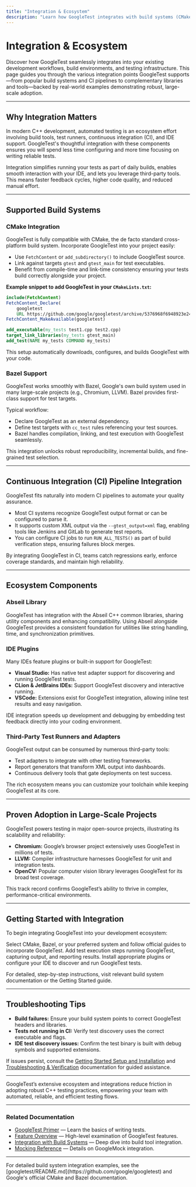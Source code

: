 ```yaml
---
title: "Integration & Ecosystem"
description: "Learn how GoogleTest integrates with build systems (CMake, Bazel), CI pipelines, the Abseil library, IDE plugins, and third-party test runners or adapters. Real-world projects like Chromium, LLVM, and OpenCV demonstrate proven, large-scale adoption."
---
```


# Integration & Ecosystem

Discover how GoogleTest seamlessly integrates into your existing development workflows, build environments, and testing infrastructure. This page guides you through the various integration points GoogleTest supports—from popular build systems and CI pipelines to complementary libraries and tools—backed by real-world examples demonstrating robust, large-scale adoption.

---

## Why Integration Matters

In modern C++ development, automated testing is an ecosystem effort involving build tools, test runners, continuous integration (CI), and IDE support. GoogleTest's thoughtful integration with these components ensures you will spend less time configuring and more time focusing on writing reliable tests.

Integration simplifies running your tests as part of daily builds, enables smooth interaction with your IDE, and lets you leverage third-party tools. This means faster feedback cycles, higher code quality, and reduced manual effort.

---

## Supported Build Systems

### CMake Integration

GoogleTest is fully compatible with CMake, the de facto standard cross-platform build system. Incorporate GoogleTest into your project easily:

- Use `FetchContent` or `add_subdirectory()` to include GoogleTest source.
- Link against targets `gtest` and `gtest_main` for test executables.
- Benefit from compile-time and link-time consistency ensuring your tests build correctly alongside your project.

**Example snippet to add GoogleTest in your `CMakeLists.txt`:**

```cmake
include(FetchContent)
FetchContent_Declare(
    googletest
    URL https://github.com/google/googletest/archive/5376968f6948923e2411081fd9372e71a59d8e77.zip)
FetchContent_MakeAvailable(googletest)

add_executable(my_tests test1.cpp test2.cpp)
target_link_libraries(my_tests gtest_main)
add_test(NAME my_tests COMMAND my_tests)
```

This setup automatically downloads, configures, and builds GoogleTest with your code.

### Bazel Support

GoogleTest works smoothly with Bazel, Google's own build system used in many large-scale projects (e.g., Chromium, LLVM). Bazel provides first-class support for test targets.

Typical workflow:

- Declare GoogleTest as an external dependency.
- Define test targets with `cc_test` rules referencing your test sources.
- Bazel handles compilation, linking, and test execution with GoogleTest seamlessly.

This integration unlocks robust reproducibility, incremental builds, and fine-grained test selection.

---

## Continuous Integration (CI) Pipeline Integration

GoogleTest fits naturally into modern CI pipelines to automate your quality assurance.

- Most CI systems recognize GoogleTest output format or can be configured to parse it.
- It supports custom XML output via the `--gtest_output=xml` flag, enabling tools like Jenkins and GitLab to generate test reports.
- You can configure CI jobs to run `RUN_ALL_TESTS()` as part of build verification steps, ensuring failures block merges.

By integrating GoogleTest in CI, teams catch regressions early, enforce coverage standards, and maintain high reliability.

---

## Ecosystem Components

### Abseil Library

GoogleTest has integration with the Abseil C++ common libraries, sharing utility components and enhancing compatibility. Using Abseil alongside GoogleTest provides a consistent foundation for utilities like string handling, time, and synchronization primitives.

### IDE Plugins

Many IDEs feature plugins or built-in support for GoogleTest:

- **Visual Studio:** Has native test adapter support for discovering and running GoogleTest tests.
- **CLion & JetBrains IDEs:** Support GoogleTest discovery and interactive running.
- **VSCode:** Extensions exist for GoogleTest integration, allowing inline test results and easy navigation.

IDE integration speeds up development and debugging by embedding test feedback directly into your coding environment.

### Third-Party Test Runners and Adapters

GoogleTest output can be consumed by numerous third-party tools:

- Test adapters to integrate with other testing frameworks.
- Report generators that transform XML output into dashboards.
- Continuous delivery tools that gate deployments on test success.

The rich ecosystem means you can customize your toolchain while keeping GoogleTest at its core.

---

## Proven Adoption in Large-Scale Projects

GoogleTest powers testing in major open-source projects, illustrating its scalability and reliability:

- **Chromium:** Google’s browser project extensively uses GoogleTest in millions of tests.
- **LLVM:** Compiler infrastructure harnesses GoogleTest for unit and integration tests.
- **OpenCV:** Popular computer vision library leverages GoogleTest for its broad test coverage.

This track record confirms GoogleTest’s ability to thrive in complex, performance-critical environments.

---

## Getting Started with Integration

To begin integrating GoogleTest into your development ecosystem:

<Steps>
<Step title="Choose your build system">
Select CMake, Bazel, or your preferred system and follow official guides to incorporate GoogleTest.
</Step>
<Step title="Configure CI pipeline">
Add test execution steps running GoogleTest, capturing output, and reporting results.
</Step>
<Step title="Set up IDE integration">
Install appropriate plugins or configure your IDE to discover and run GoogleTest tests.
</Step>
</Steps>

For detailed, step-by-step instructions, visit relevant build system documentation or the Getting Started guide.

---

## Troubleshooting Tips

- **Build failures:** Ensure your build system points to correct GoogleTest headers and libraries.
- **Tests not running in CI:** Verify test discovery uses the correct executable and flags.
- **IDE test discovery issues:** Confirm the test binary is built with debug symbols and supported extensions.

If issues persist, consult the [Getting Started Setup and Installation](/getting-started/setup-overview) and [Troubleshooting & Verification](/getting-started/troubleshooting-and-validation) documentation for guided assistance.

---

GoogleTest’s extensive ecosystem and integrations reduce friction in adopting robust C++ testing practices, empowering your team with automated, reliable, and efficient testing flows.

---

### Related Documentation

- [GoogleTest Primer](primer.md) — Learn the basics of writing tests.
- [Feature Overview](overview/features-integration/feature-overview) — High-level examination of GoogleTest features.
- [Integration with Build Systems](guides/integration-and-patterns/build-system-integration) — Deep dive into build tool integration.
- [Mocking Reference](reference/mocking.md) — Details on GoogleMock integration.

---

<Info>
For detailed build system integration examples, see the [googletest/README.md](https://github.com/google/googletest) and Google's official CMake and Bazel documentation.
</Info>